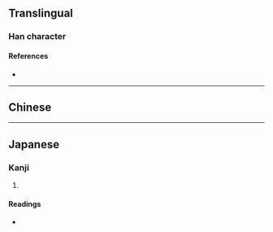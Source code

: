 {{also|迪}}
{{character info/new}}
==Translingual==

===Han character===
{{Han char|rn=54|rad=廴|as=05|sn=8|four=|canj=NKLW|ids=⿺廴由}}

====References====
* {{Han ref|kx=0353.031|hdz=10404.030|uh=5EF8|ud=24312}}

----

==Chinese==
{{zh-see|迪|v}}

----

==Japanese==

===Kanji===
{{ja-kanji|grade=|rs=廴05}}

# {{rfdef|ja|sort=廴05}}

====Readings====
* {{ja-readings|on=[[てき]] (teki)|kun=[[みち]] (michi)}}